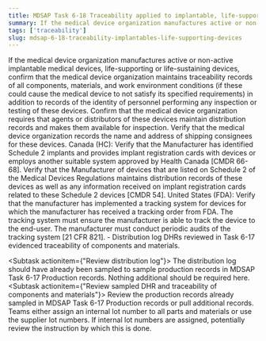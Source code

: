 ```yaml
---
title: MDSAP Task 6-18 Traceability applied to implantable, life-supporting or life-sustaining medical devices
summary: If the medical device organization manufactures active or non-active implantable medical devices, life-supporting or life-sustaining devices, confirm that the medical device organization maintains traceability records of all components, materials, and work environment conditions (if these could cause the medical device to not satisfy its  specified requirements) in addition to records of the identity of personnel performing any inspection or testing of these devices.
tags: ['traceability']
slug: mdsap-6-18-traceability-implantables-life-supporting-devices
---
```


<RegLang>
If the medical device organization manufactures active or non-active implantable medical devices, life-supporting or life-sustaining devices, confirm that the medical device organization maintains traceability records of all components, materials, and work environment conditions (if these could cause the medical device to not satisfy its  specified requirements) in addition to records of the identity of personnel performing any inspection or testing of these devices.
Confirm that the medical device organization requires that agents or distributors of these devices maintain distribution records and makes them available for inspection.
Verify that the medical device organization records the name and address of shipping consignees for these devices.
Canada (HC):
Verify that the Manufacturer has identified Schedule 2 implants and provides implant registration cards with devices or employs another suitable system approved by Health Canada [CMDR 66-68].
Verify that the Manufacturer of devices that are listed on Schedule 2 of the Medical Devices Regulations maintains distribution records of these devices as well as any information received on implant registration cards related to these Schedule 2 devices [CMDR 54].
United States (FDA): Verify that the manufacturer has implemented a tracking system for devices for which the manufacturer has received a tracking order from FDA. The tracking system must ensure the manufacturer is able to track the device to the end-user. The manufacturer must conduct periodic audits of the tracking system [21 CFR 821].

</RegLang>
<QdocList docs={['distribution log']}/>

<ReportLang>
- Distribution log
DHRs reviewed in Task 6-17 evidenced traceability of components and materials.
</ReportLang>

<Subtask actionitem={"Review distribution log"}>
The distribution log should have already been sampled to sample production records in <QLink>MDSAP Task 6-17 Production records</QLink>.  Nothing additional should be required here. 
</Subtask>
<Subtask actionitem={"Review sampled DHR and traceability of components and materials"}>
Review the production records already sampled in <QLink>MDSAP Task 6-17 Production records</QLink> or pull additional records. Teams either assign an internal lot number to all parts and materials or use the supplier lot numbers.  If internal lot numbers are assigned, potentially review the instruction by which this is done. 
</Subtask>



